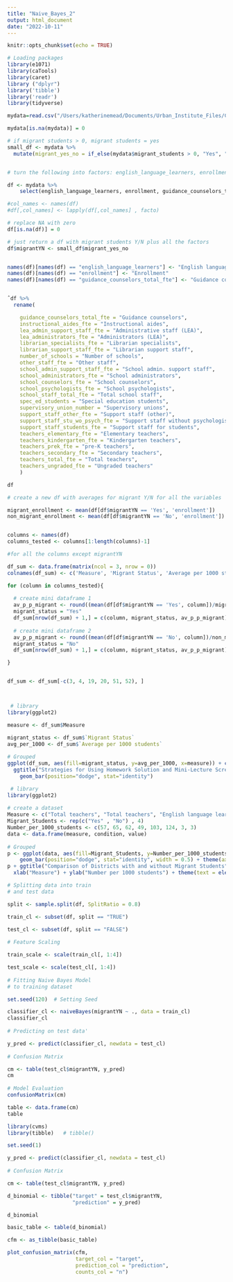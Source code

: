 ```yaml
---
title: "Naive_Bayes_2"
output: html_document
date: "2022-10-11"
---
```


```r
knitr::opts_chunk$set(echo = TRUE)
```

```r
# Loading packages
library(e1071)
library(caTools)
library(caret)
library ("dplyr")
library('tibble')
library('readr')
library(tidyverse)
```

```r
mydata=read.csv("/Users/katherinemead/Documents/Urban_Institute_Files/Csv_files/school-districts_ccd_directory_2007.csv")

mydata[is.na(mydata)] = 0

# if migrant students > 0, migrant students = yes
small_df <- mydata %>% 
  mutate(migrant_yes_no = if_else(mydata$migrant_students > 0, "Yes", "No"))


# turn the following into factors: english_language_learners, enrollment, guidance_counselors_total_fte, instructional_aides_fte, lea_admin_support_staff_fte, lea_administrators_fte, librarian_specialists_fte, librarian_support_staff_fte, number_of_schools, other_staff_fte, school_admin_support_staff_fte, school_administrators_fte, school_counselors_fte, school_psychologists_fte, school_staff_total_fte, spec_ed_students, supervisory_union_number, support_staff_other_fte, support_staff_stu_wo_psych_fte, support_staff_students_fte, teachers_elementary_fte, teachers_kindergarten_fte, teachers_prek_fte, teachers_secondary_fte, teachers_total_fte, teachers_ungraded_fte

df <- mydata %>% 
    select(english_language_learners, enrollment, guidance_counselors_total_fte, instructional_aides_fte, lea_admin_support_staff_fte, lea_administrators_fte, librarian_specialists_fte, librarian_support_staff_fte, number_of_schools, other_staff_fte, school_admin_support_staff_fte, school_administrators_fte, school_counselors_fte, school_psychologists_fte, school_staff_total_fte, spec_ed_students, supervisory_union_number, support_staff_other_fte, support_staff_stu_wo_psych_fte, support_staff_students_fte, teachers_elementary_fte, teachers_kindergarten_fte, teachers_prek_fte, teachers_secondary_fte, teachers_total_fte, teachers_ungraded_fte)

#col_names <- names(df)
#df[,col_names] <- lapply(df[,col_names] , facto)

# replace NA with zero
df[is.na(df)] = 0

# just return a df with migrant students Y/N plus all the factors
df$migrantYN <- small_df$migrant_yes_no


names(df)[names(df) == "english_language_learners"] <- "English language learners"
names(df)[names(df) == "enrollment"] <- "Enrollment"
names(df)[names(df) == "guidance_counselors_total_fte"] <- "Guidance counselors"


ˆdf %>%
  rename(

    guidance_counselors_total_fte = "Guidance counselors", 
    instructional_aides_fte = "Instructional aides", 
    lea_admin_support_staff_fte = "Administrative staff (LEA)", 
    lea_administrators_fte = "Administrators (LEA)", 
    librarian_specialists_fte = "Librarian specialists", 
    librarian_support_staff_fte = "Librarian support staff", 
    number_of_schools = "Number of schools", 
    other_staff_fte = "Other staff", 
    school_admin_support_staff_fte = "School admin. support staff", 
    school_administrators_fte = "School administrators", 
    school_counselors_fte = "School counselors", 
    school_psychologists_fte = "School psychologists", 
    school_staff_total_fte = "Total school staff", 
    spec_ed_students = "Special education students", 
    supervisory_union_number = "Supervisory unions", 
    support_staff_other_fte = "Support staff (other)", 
    support_staff_stu_wo_psych_fte = "Support staff without psychologist", 
    support_staff_students_fte = "Support staff for students", 
    teachers_elementary_fte = "Elementary teachers", 
    teachers_kindergarten_fte = "Kindergarten teachers", 
    teachers_prek_fte = "pre-K teachers", 
    teachers_secondary_fte = "Secondary teachers", 
    teachers_total_fte = "Total teachers", 
    teachers_ungraded_fte = "Ungraded teachers"
    )

df

```

```r
# create a new df with averages for migrant Y/N for all the variables

migrant_enrollment <- mean(df[df$migrantYN == 'Yes', 'enrollment'])
non_migrant_enrollment <- mean(df[df$migrantYN == 'No', 'enrollment'])


columns <- names(df)
columns_tested <- columns[1:length(columns)-1]

#for all the columns except migrantYN

df_sum <- data.frame(matrix(ncol = 3, nrow = 0))
colnames(df_sum) <- c('Measure', 'Migrant Status', 'Average per 1000 students')

for (column in columns_tested){
  
  # create mini dataframe 1
  av_p_p_migrant <- round((mean(df[df$migrantYN == 'Yes', column])/migrant_enrollment)*1000, 0)
  migrant_status = "Yes"
  df_sum[nrow(df_sum) + 1,] = c(column, migrant_status, av_p_p_migrant)
  
  # create mini dataframe 2
  av_p_p_migrant <- round((mean(df[df$migrantYN == 'No', column])/non_migrant_enrollment)*1000, 0)
  migrant_status = "No"
  df_sum[nrow(df_sum) + 1,] = c(column, migrant_status, av_p_p_migrant)

}


df_sum <- df_sum[-c(3, 4, 19, 20, 51, 52), ]




```
```r
 # library
library(ggplot2)

measure <- df_sum$Measure

migrant_status <- df_sum$`Migrant Status` 
avg_per_1000 <- df_sum$`Average per 1000 students`
 
# Grouped
ggplot(df_sum, aes(fill=migrant_status, y=avg_per_1000, x=measure)) + coord_flip() +  
  ggtitle("Strategies for Using Homework Solution and Mini-Lecture Screencasts") +
    geom_bar(position="dodge", stat="identity")
```
```r
 # library
library(ggplot2)
 
# create a dataset
Measure <- c("Total teachers", "Total teachers", "English language learners", "English language learners", "Special education students", "Special education students", "School administrators", "School administrators")
Migrant_Students <- rep(c("Yes" , "No") , 4)
Number_per_1000_students <- c(57, 65, 62, 49, 103, 124, 3, 3)
data <- data.frame(measure, condition, value)
 
# Grouped
p <- ggplot(data, aes(fill=Migrant_Students, y=Number_per_1000_students, x=Measure)) + 
    geom_bar(position="dodge", stat="identity", width = 0.5) + theme(axis.text.x = element_text(angle = 10))
p + ggtitle("Comparison of Districts with and without Migrant Students") +
  xlab("Measure") + ylab("Number per 1000 students") + theme(text = element_text(size = 14))

```



```r
# Splitting data into train
# and test data

split <- sample.split(df, SplitRatio = 0.8)

train_cl <- subset(df, split == "TRUE")

test_cl <- subset(df, split == "FALSE")
 
# Feature Scaling

train_scale <- scale(train_cl[, 1:4])

test_scale <- scale(test_cl[, 1:4])
 
# Fitting Naive Bayes Model 
# to training dataset

set.seed(120)  # Setting Seed

classifier_cl <- naiveBayes(migrantYN ~ ., data = train_cl)
classifier_cl
 
# Predicting on test data'

y_pred <- predict(classifier_cl, newdata = test_cl)
 
# Confusion Matrix

cm <- table(test_cl$migrantYN, y_pred)
cm
 
# Model Evaluation
confusionMatrix(cm)

```

```r
table <- data.frame(cm)
table
```

```r
library(cvms)
library(tibble)   # tibble()

set.seed(1)
```


```r
y_pred <- predict(classifier_cl, newdata = test_cl)
 
# Confusion Matrix

cm <- table(test_cl$migrantYN, y_pred)

d_binomial <- tibble("target" = test_cl$migrantYN,
                     "prediction" = y_pred)

d_binomial

basic_table <- table(d_binomial)

cfm <- as_tibble(basic_table)

plot_confusion_matrix(cfm, 
                      target_col = "target", 
                      prediction_col = "prediction",
                      counts_col = "n")

```





